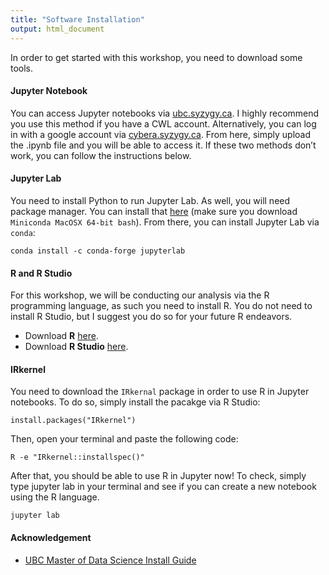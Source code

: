 ```yaml
---
title: "Software Installation"
output: html_document
---
```


In order to get started with this workshop, you need to download some tools. 

#### Jupyter Notebook
You can access Jupyter notebooks via [ubc.syzygy.ca](https://ubc.syzygy.ca/). I highly recommend you use this method if you have a CWL account. Alternatively, you can log in with a google account via [cybera.syzygy.ca](https://cybera.syzygy.ca/). From here, simply upload the .ipynb file and you will be able to access it. If these two methods don't work, you can follow the instructions below.

#### Jupyter Lab
You need to install Python to run Jupyter Lab. As well, you will need package manager. You can install that [here](https://docs.conda.io/en/latest/miniconda.html) (make sure you download `Miniconda MacOSX 64-bit bash`). From there, you can install Jupyter Lab via `conda`:

```
conda install -c conda-forge jupyterlab
```
#### R and R Studio
For this workshop, we will be conducting our analysis via the R programming language, as such you need to install R. You do not need to install R Studio, but I suggest you do so for your future R endeavors. 

* Download __R__ [here](https://mirror.rcg.sfu.ca/mirror/CRAN/). 
* Download __R Studio__ [here](https://rstudio.com/products/rstudio/download/). 

#### IRkernel
You need to download the `IRkernal` package in order to use R in Jupyter notebooks. To do so, simply install the pacakge via R Studio:

```
install.packages("IRkernel")
```

Then, open your terminal and paste the following code:

```
R -e "IRkernel::installspec()"
```

After that, you should be able to use R in Jupyter now! To check, simply type jupyter lab in your terminal and see if you can create a new notebook using the R language. 

```
jupyter lab
```

#### Acknowledgement
* [UBC Master of Data Science Install Guide](https://ubc-mds.github.io/resources_pages/installation_instructions/)






